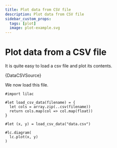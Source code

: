 ```yaml
---
title: Plot data from CSV file
description: Plot data from CSV file
sidebar_custom_props:
  tags: [plot]
  image: plot-example.svg
---
```


# Plot data from a CSV file

It is quite easy to load a csv file and plot its contents. 


<CodeBlock title="data.csv">{DataCSVSource}</CodeBlock>

We now load this file. 

```typ example preamble="#let csv = p => csv(\"docs/examples/\"+p)"
#import lilac

#let load_csv_data(filename) = {
  let cols = array.zip(..csv(filename)) 
  return cols.map(col => col.map(float))
}

#let (x, y) = load_csv_data("data.csv")

#lc.diagram(
  lc.plot(x, y)
)
```
